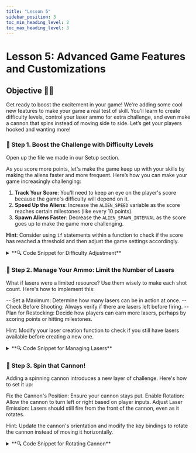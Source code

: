```yaml
---
title: "Lesson 5"
sidebar_position: 3
toc_min_heading_level: 2
toc_max_heading_level: 3
---
```


# Lesson 5: Advanced Game Features and Customizations 


## Objective 🧐🗿

Get ready to boost the excitement in your game! We're adding some cool new features to make your game a real test of skill. You'll learn to create difficulty levels, control your laser ammo for extra challenge, and even make a cannon that spins instead of moving side to side. Let’s get your players hooked and wanting more!

### 🚀 Step 1. Boost the Challenge with Difficulty Levels
Open up the file we made in our Setup section.

As you score more points, let's make the game keep up with your skills by making the aliens faster and more frequent. Here’s how you can make your game increasingly challenging:

1. **Track Your Score**: You'll need to keep an eye on the player's score because the game's difficulty will depend on it.
2. **Speed Up the Aliens**: Increase the `ALIEN_SPEED` variable as the score reaches certain milestones (like every 10 points).
3. **Spawn Aliens Faster**: Decrease the `ALIEN_SPAWN_INTERVAL` as the score goes up to make the game more challenging.

**Hint**: Consider using `if` statements within a function to check if the score has reached a threshold and then adjust the game settings accordingly.

<details>
<summary>**🔍 Code Snippet for Difficulty Adjustment**</summary>

```python
def update_difficulty(score):
    global ALIEN_SPEED, ALIEN_SPAWN_INTERVAL
    if score > 10:
        ALIEN_SPEED = 5
        ALIEN_SPAWN_INTERVAL = 1.0
    if score > 20:
        ALIEN_SPEED = 6.5
        ALIEN_SPAWN_INTERVAL = 0.8
```
</details>

### 🎯 Step 2. Manage Your Ammo: Limit the Number of Lasers

What if lasers were a limited resource? Use them wisely to make each shot count. Here's how to implement this:

-- Set a Maximum: Determine how many lasers can be in action at once.
-- Check Before Shooting: Always verify if there are lasers left before firing.
-- Plan for Restocking: Decide how players can earn more lasers, perhaps by scoring points or hitting milestones.

Hint: Modify your laser creation function to check if you still have lasers available before creating a new one.

<details>
<summary>**🔍 Code Snippet for Managing Lasers**</summary>

```python
MAX_LASERS = 5
available_lasers = MAX_LASERS

def create_laser():
    global available_lasers
    if available_lasers > 0:
        laser = turtle.Turtle()
        laser.penup()
        laser.color(1, 0, 0)
        laser.hideturtle()
        laser.setposition(cannon.xcor(), cannon.ycor() + 20)
        laser.setheading(90)
        laser.pensize(5)
        lasers.append(laser)
        available_lasers -= 1

def restock_lasers():
    global available_lasers
    available_lasers = MAX_LASERS
```
</details>


### 🔄 Step 3. Spin that Cannon!
Adding a spinning cannon introduces a new layer of challenge. Here's how to set it up:

Fix the Cannon's Position: Ensure your cannon stays put.
Enable Rotation: Allow the cannon to turn left or right based on player inputs.
Adjust Laser Emission: Lasers should still fire from the front of the cannon, even as it rotates.

Hint: Update the cannon's orientation and modify the key bindings to rotate the cannon instead of moving it horizontally.

<details>
<summary>**🔍 Code Snippet for Rotating Cannon**</summary>
``` python
def rotate_cannon_left():
    angle = cannon.heading()
    cannon.setheading(angle + 10)

def rotate_cannon_right():
    angle = cannon.heading()
    cannon.setheading(angle - 10)

# Replace move_left and move_right with rotate_cannon_left and rotate_cannon_right in key bindings
window.onkeypress(rotate_cannon_left, "Left")
window.onkeypress(rotate_cannon_right, "Right")
```
</details>

<br  />
- [x] **You've just embarked on an amazing coding journey, mastering the basics of turtle movement and positioning, setting the stage for more creative adventures!** 🚀